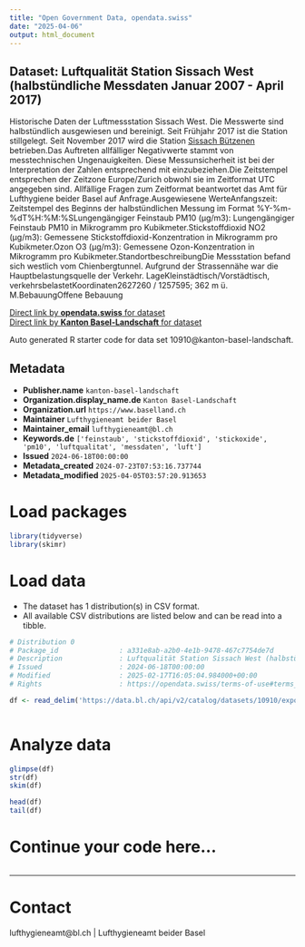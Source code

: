 ```yaml
---
title: "Open Government Data, opendata.swiss"
date: "2025-04-06"
output: html_document
---
```


## Dataset: Luftqualität Station Sissach West (halbstündliche Messdaten Januar 2007 - April 2017)

Historische Daten der Luftmessstation Sissach West. Die Messwerte sind halbstündlich ausgewiesen und bereinigt. Seit Frühjahr 2017 ist die Station stillgelegt. Seit November 2017 wird die Station [Sissach Bützenen](https://data.bl.ch/explore/dataset/12450/information/?sort=anfangszeit) betrieben.Das Auftreten allfälliger Negativwerte stammt von messtechnischen Ungenauigkeiten. Diese Messunsicherheit ist bei der Interpretation der Zahlen entsprechend mit einzubeziehen.Die Zeitstempel entsprechen der Zeitzone Europe/Zurich obwohl sie im Zeitformat UTC angegeben sind. Allfällige Fragen zum Zeitformat beantwortet das Amt für Lufthygiene beider Basel auf Anfrage.Ausgewiesene WerteAnfangszeit: Zeitstempel des Beginns der halbstündlichen Messung im Format %Y-%m-%dT%H:%M:%SLungengängiger Feinstaub PM10 (µg/m3): Lungengängiger Feinstaub PM10 in Mikrogramm pro Kubikmeter.Stickstoffdioxid NO2 (µg/m3): Gemessene Stickstoffdioxid-Konzentration in Mikrogramm pro Kubikmeter.Ozon O3 (µg/m3): Gemessene Ozon-Konzentration in Mikrogramm pro Kubikmeter.StandortbeschreibungDie Messstation befand sich westlich vom Chienbergtunnel. Aufgrund der Strassennähe war die Hauptbelastungsquelle der Verkehr. LageKleinstädtisch/Vorstädtisch, verkehrsbelastetKoordinaten2627260 / 1257595; 362 m ü. M.BebauungOffene Bebauung

[Direct link by **opendata.swiss** for dataset](https://opendata.swiss/de/dataset/luftqualitat-station-sissach-west-halbstundliche-messdaten-januar-2007-april-2017)<br>
[Direct link by **Kanton Basel-Landschaft** for dataset](https://data.bl.ch/explore/dataset/10910/)

Auto generated R starter code for data set 10910@kanton-basel-landschaft.

## Metadata

- **Publisher.name** `kanton-basel-landschaft`
- **Organization.display_name.de** `Kanton Basel-Landschaft`
- **Organization.url** `https://www.baselland.ch`
- **Maintainer** `Lufthygieneamt beider Basel`
- **Maintainer_email** `lufthygieneamt@bl.ch`
- **Keywords.de** `['feinstaub', 'stickstoffdioxid', 'stickoxide', 'pm10', 'luftqualitat', 'messdaten', 'luft']`
- **Issued** `2024-06-18T00:00:00`
- **Metadata_created** `2024-07-23T07:53:16.737744`
- **Metadata_modified** `2025-04-05T03:57:20.913653`


# Load packages

```r

library(tidyverse)
library(skimr)

```

# Load data

-   The dataset has 1 distribution(s) in CSV format.
-   All available CSV distributions are listed below and can be read into a tibble.

```r

# Distribution 0
# Package_id               : a331e8ab-a2b0-4e1b-9478-467c7754de7d
# Description              : Luftqualität Station Sissach West (halbstündliche Messdaten Januar 2007 - April 2017) (csv)
# Issued                   : 2024-06-18T00:00:00
# Modified                 : 2025-02-17T16:05:04.984000+00:00
# Rights                   : https://opendata.swiss/terms-of-use#terms_by

df <- read_delim('https://data.bl.ch/api/v2/catalog/datasets/10910/exports/csv?use_labels=true')



```

# Analyze data

```r

glimpse(df)
str(df)
skim(df)

head(df)
tail(df)

```

# Continue your code here...

```r

```

------------------------------------------------------------------------

# Contact

lufthygieneamt@bl.ch | Lufthygieneamt beider Basel
